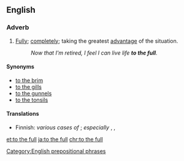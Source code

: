 ==English==

===Adverb===
{{en-adv|head=[[to]] [[the]] [[full]]|[[more]] to the full|to the [[fullest]]}}

# [[fully|Fully]]; [[completely]]; taking the greatest [[advantage]] of the situation.
#: ''Now that I'm retired, I feel I can live life '''to the full'''.''

====Synonyms====
* [[to the brim]]
* [[to the gills]]
* [[to the gunnels]]
* [[to the tonsils]]

====Translations====
{{trans-top|fully, completely}}
* Finnish: ''various cases of'' {{t+|fi|täysi}}; ''especially'' {{t+|fi|täysin}}, {{t+|fi|täysillä}}, {{t-|fi|täyttä}}
{{trans-mid}}
{{trans-bottom}}

[[Category:English prepositional phrases]]

[[et:to the full]]
[[ja:to the full]]
[[chr:to the full]]